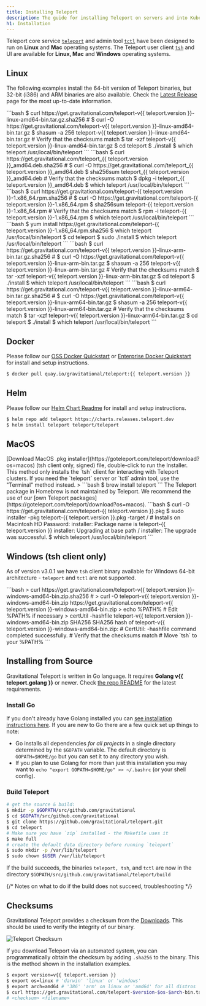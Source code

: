 ```yaml
---
title: Installing Teleport
description: The guide for installing Teleport on servers and into Kubernetes clusters
h1: Installation
---
```


Teleport core service [`teleport`](cli-docs.mdx#teleport) and admin tool [`tctl`](cli-docs.mdx#tctl) have been designed to run on **Linux** and **Mac** operating systems. The Teleport user client [`tsh`](cli-docs.mdx#tsh) and UI are available for **Linux, Mac** and **Windows** operating systems.

## Linux

The following examples install the 64-bit version of Teleport binaries, but
32-bit (i386) and ARM binaries are also available. Check the [Latest
Release](https://gravitational.com/teleport/download/) page for the most
up-to-date information.

<Tabs>
<TabItem label="Tarball">
```bash
$ curl https://get.gravitational.com/teleport-v{{ teleport.version }}-linux-amd64-bin.tar.gz.sha256
# <checksum> <filename>
$ curl -O https://get.gravitational.com/teleport-v{{ teleport.version }}-linux-amd64-bin.tar.gz
$ shasum -a 256 teleport-v{{ teleport.version }}-linux-amd64-bin.tar.gz
# Verify that the checksums match
$ tar -xzf teleport-v{{ teleport.version }}-linux-amd64-bin.tar.gz
$ cd teleport
$ ./install
$ which teleport
/usr/local/bin/teleport
```
</TabItem>
<TabItem label="DEB">
```bash
$ curl https://get.gravitational.com/teleport_{{ teleport.version }}_amd64.deb.sha256
# <checksum> <filename>
$ curl -O https://get.gravitational.com/teleport_{{ teleport.version }}_amd64.deb
$ sha256sum teleport_{{ teleport.version }}_amd64.deb
# Verify that the checksums match
$ dpkg -i teleport_{{ teleport.version }}_amd64.deb
$ which teleport
/usr/local/bin/teleport
```
</TabItem>
<TabItem label="RPM">
```bash
$ curl https://get.gravitational.com/teleport-{{ teleport.version }}-1.x86_64.rpm.sha256
# <checksum> <filename>
$ curl -O https://get.gravitational.com/teleport-{{ teleport.version }}-1.x86_64.rpm
$ sha256sum teleport-{{ teleport.version }}-1.x86_64.rpm
# Verify that the checksums match
$ rpm -i teleport-{{ teleport.version }}-1.x86_64.rpm
$ which teleport
/usr/local/bin/teleport
```
</TabItem>
<TabItem label="Amazon Linux 2">
```bash
$ yum install https://get.gravitational.com/teleport-{{ teleport.version }}-1.x86_64.rpm.sha256
$ which teleport
/usr/local/bin/teleport
$ cd teleport
$ sudo ./install
$ which teleport
/usr/local/bin/teleport
```
</TabItem>
<TabItem label="ARMv7 (32-bit)">
```bash
$ curl https://get.gravitational.com/teleport-v{{ teleport.version }}-linux-arm-bin.tar.gz.sha256
# <checksum> <filename>
$ curl -O https://get.gravitational.com/teleport-v{{ teleport.version }}-linux-arm-bin.tar.gz
$ shasum -a 256 teleport-v{{ teleport.version }}-linux-arm-bin.tar.gz
# Verify that the checksums match
$ tar -xzf teleport-v{{ teleport.version }}-linux-arm-bin.tar.gz
$ cd teleport
$ ./install
$ which teleport
/usr/local/bin/teleport
```
</TabItem>
<TabItem label="ARM64/ARMv8 (64-bit)">
```bash
$ curl https://get.gravitational.com/teleport-v{{ teleport.version }}-linux-arm64-bin.tar.gz.sha256
# <checksum> <filename>
$ curl -O https://get.gravitational.com/teleport-v{{ teleport.version }}-linux-arm64-bin.tar.gz
$ shasum -a 256 teleport-v{{ teleport.version }}-linux-arm64-bin.tar.gz
# Verify that the checksums match
$ tar -xzf teleport-v{{ teleport.version }}-linux-arm64-bin.tar.gz
$ cd teleport
$ ./install
$ which teleport
/usr/local/bin/teleport
```
</TabItem>
</Tabs>

## Docker

Please follow our [OSS Docker Quickstart](quickstart-docker.mdx) or [Enterprise Docker Quickstart](enterprise/quickstart-enterprise.mdx#run-teleport-enterprise-using-docker) for install and setup instructions.

```bash
$ docker pull quay.io/gravitational/teleport:{{ teleport.version }}
```

## Helm
Please follow our [Helm Chart Readme](https://github.com/gravitational/teleport/tree/master/examples/chart/teleport) for install and setup instructions.

```bash
$ helm repo add teleport https://charts.releases.teleport.dev
$ helm install teleport teleport/teleport
```

## MacOS

<Tabs>
<TabItem label="Download">
  [Download MacOS .pkg installer](https://goteleport.com/teleport/download?os=macos) (tsh client only, signed) file, double-click to run the Installer.

<Admonition type="note">
This method only installs the `tsh` client for interacting with Teleport clusters.
If you need the `teleport` server or `tctl` admin tool, use the "Terminal" method instead.
</Admonition>>
</TabItem>
<TabItem label="Homebrew">
```bash
$ brew install teleport
```

<Admonition type="note">
The Teleport package in Homebrew is not maintained by Teleport. We recommend the use of our [own Teleport packages](https://goteleport.com/teleport/download?os=macos).
</Admonition>
</TabItem>
<TabItem label="Terminal">
```bash
$ curl -O https://get.gravitational.com/teleport-{{ teleport.version }}.pkg
$ sudo installer -pkg teleport-{{ teleport.version }}.pkg -target / # Installs on Macintosh HD
Password:
installer: Package name is teleport-{{ teleport.version }}
installer: Upgrading at base path /
installer: The upgrade was successful.
$ which teleport
/usr/local/bin/teleport
```
</TabItem>
</Tabs>

## Windows (tsh client only)

As of version v3.0.1 we have `tsh` client binary available for Windows 64-bit
architecture - `teleport` and `tctl` are not supported.

<Tabs>
<TabItem label="Powershell">
```bash
> curl https://get.gravitational.com/teleport-v{{ teleport.version }}-windows-amd64-bin.zip.sha256
# <checksum> <filename>
> curl -O teleport-v{{ teleport.version }}-windows-amd64-bin.zip https://get.gravitational.com/teleport-v{{ teleport.version }}-windows-amd64-bin.zip
> echo %PATH% # Edit %PATH% if necessary
> certUtil -hashfile teleport-v{{ teleport.version }}-windows-amd64-bin.zip SHA256
SHA256 hash of teleport-v{{ teleport.version }}-windows-amd64-bin.zip:
# <checksum> <filename>
CertUtil: -hashfile command completed successfully.
# Verify that the checksums match
# Move `tsh` to your %PATH%
```
</TabItem>
</Tabs>

## Installing from Source

Gravitational Teleport is written in Go language. It requires **Golang v{{ teleport.golang }}**
or newer. Check [the repo
README](https://github.com/gravitational/teleport#building-teleport) for the
latest requirements.

### Install Go

If you don't already have Golang installed you can [see installation
instructions here](https://golang.org/doc/install). If you are new to Go there
are a few quick set up things to note:

- Go installs all dependencies _for all projects_ in a single directory
  determined by the `$GOPATH` variable. The default directory is
  `GOPATH=$HOME/go` but you can set it to any directory you wish.
- If you plan to use Golang for more than just this installation you may want to
  `echo "export GOPATH=$HOME/go" >> ~/.bashrc` (or your shell config).

### Build Teleport

```bash
# get the source & build:
$ mkdir -p $GOPATH/src/github.com/gravitational
$ cd $GOPATH/src/github.com/gravitational
$ git clone https://github.com/gravitational/teleport.git
$ cd teleport
# Make sure you have `zip` installed - the Makefile uses it
$ make full
# create the default data directory before running `teleport`
$ sudo mkdir -p /var/lib/teleport
$ sudo chown $USER /var/lib/teleport
```

If the build succeeds, the binaries `teleport, tsh`, and `tctl` are now in the
directory `$GOPATH/src/github.com/gravitational/teleport/build`

{/* Notes on what to do if the build does not succeed, troubleshooting */}


## Checksums

Gravitational Teleport provides a checksum from the [Downloads](https://gravitational.com/teleport/download/).
This should be used to verify the integrity of our binary.

![Teleport Checksum](../img/teleport-sha.png)

If you download Teleport via an automated system, you can programmatically
obtain the checksum  by adding `.sha256` to the binary. This is the method shown
in the installation examples.

```bash
$ export version=v{{ teleport.version }}
$ export os=linux # 'darwin' 'linux' or 'windows'
$ export arch=amd64 # '386' 'arm' on linux or 'amd64' for all distros
$ curl https://get.gravitational.com/teleport-$version-$os-$arch-bin.tar.gz.sha256
# <checksum> <filename>
```
